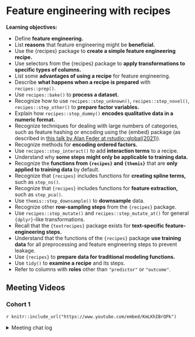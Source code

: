 # Feature engineering with recipes

**Learning objectives:**

- Define **feature engineering.**
- List **reasons** that feature engineering might be **beneficial.**
- Use the {recipes} package to **create a simple feature engineering recipe.**
- Use selectors from the {recipes} package to **apply transformations to specific types of columns.**
- List some **advantages of using a recipe** for feature engineering.
- Describe **what happens when a recipe is prepared** with `recipes::prep()`.
- Use `recipes::bake()` to **process a dataset.**
- Recognize how to use `recipes::step_unknown()`, `recipes::step_novel()`, `recipes::step_other()` to **prepare factor variables.**
- Explain how `recipes::step_dummy()` **encodes qualitative data in a numeric format.**
- Recognize techniques for dealing with large numbers of categories, such as feature hashing or encoding using the {embed} package (as described in [this talk by Alan Feder at rstudio::global(2021)](https://rstudio.com/resources/rstudioglobal-2021/categorical-embeddings-new-ways-to-simplify-complex-data/)).
- Recognize methods for **encoding ordered factors.**
- Use `recipes::step_interact()` to add **interaction terms** to a recipe.
- Understand why **some steps might only be applicable to training data.**
- Recognize the **functions from `{recipes}` and `{themis}`** that are **only applied to training data** by default.
- Recognize that `{recipes}` includes functions for **creating spline terms,** such as `step_ns()`.
- Recognize that `{recipes}` includes functions for **feature extraction,** such as `step_pca()`.
- Use `themis::step_downsample()` to **downsample** data.
- Recognize other **row-sampling steps** from the `{recipes}` package.
- Use `recipes::step_mutate()` and `recipes::step_mutate_at()` for general `{dplyr}`-like transformations.
- Recall that the `{textrecipes}` package exists for **text-specific feature-engineering steps.**
- Understand that the functions of the `{recipes}` package **use training data** for all preprocessing and feature engineering steps to prevent leakage.
- Use `{recipes}` to **prepare data for traditional modeling functions.**
- Use `tidy()` to **examine a recipe** and its steps.
- Refer to columns with **roles** other than `"predictor"` or `"outcome"`.

## Meeting Videos

### Cohort 1

`r knitr::include_url("https://www.youtube.com/embed/KmLKhIBrQPk")`

<details>
  <summary> Meeting chat log </summary>
  
  ```
00:06:28	Tyler Grant Smith:	getting kind of scruffy jon
00:07:22	Jim Gruman:	{purr}
00:07:37	Jim Gruman:	{purrr}
00:18:31	Tony ElHabr:	is this thing on?
00:18:39	Jonathan Trattner:	The chat?
00:18:43	Jon Harmon (jonthegeek):	I know, it's so quiet over here!
00:19:05	Tony ElHabr:	quiet chat is making me nervous
00:19:27	Jonathan Trattner:	I’ll make some noise
00:19:38	Jonathan Trattner:	🔈
00:20:06	Tyler Grant Smith:	it would be good (in the bookdown) to have a comparison of stratified vs non-stratified sampling for this example.  with a comparison of the distributions
00:20:07	Tony ElHabr:	ugh I read chapter 7
00:21:38	Asmae Toumi:	Wait what does all_nominal do, missed it
00:21:51	Jon Harmon (jonthegeek):	Selects all columns that... what she's saying :D
00:21:54	Asmae Toumi:	Oh ok nvmd
00:22:30	yonis:	We basically we to make to create a design matrix for the regression
00:22:40	Joe Sydlowski:	For clarity to Jon's answer it won't include numeric vars, right?
00:22:52	Tony ElHabr:	right
00:23:06	Jon Harmon (jonthegeek):	all_numeric() is its counterpart
00:23:59	Conor Tompkins:	step_dummy() drops the reference level, I think
00:24:46	yonis:	That is tricky. the reference level isn’t lined up with how base r is defined so you need to be careful with that
00:25:47	yonis:	I ran a logistic regression and got into all kinds of trouble with how recipe was defining the ref level
00:27:11	arjun paudel:	does it not set the reference level based on order of factor levels? that was my understanding
00:27:29	arjun paudel:	if you want a specific level as you reference, you reorder your factor
00:27:49	Conor Tompkins:	That is my understanding as well Arjun
00:29:17	Conor Tompkins:	I use step_relevel to set the reference level
00:30:15	yonis:	https://recipes.tidymodels.org/reference/step_relevel.html
00:30:20	Tyler Grant Smith:	why are the counts almost monotonic, but not monotonic?
00:31:42	Conor Tompkins:	This is a great table to show this
00:35:44	Scott Nestler:	I don't follow the mention of one-hot encoding in the book. Why would you use that instead of binary encoding like was just shown here.
00:36:37	Asmae Toumi:	I say Tilda, is that right?
00:38:01	Tony ElHabr:	one-hot: like removing the intercept term in your regression with a univariate categorical variable. so you get coefficients for each term
00:38:16	Conor Tompkins:	The winner of the big data bowl determines the pronunciation, I think
00:38:27	Asmae Toumi:	Lmaooooooo
00:38:32	Tan Ho:	asmae v tony, fightttt
00:38:53	Joe Sydlowski:	The benefit of one hot encoding is that you don't need to know (or explain) what the reference variable is when interpreting the coefficients. Not ever model can use one hot encoding though
00:39:04	Scott Nestler:	@ Tony: But wouldn't that create the linear dependency problem as is discussed in the text?
00:39:35	Scott Nestler:	Thanks, Joe.  Got it.  That makes sense.
00:40:26	Tony ElHabr:	i think you're right about that Scott. or maybe my analogy was just bad
00:41:06	Conor Tompkins:	Are there best practices for determining the appropriate reference level? I typically use the most common level
00:42:39	Scott Nestler:	ICA is my favorite type of feature extraction to use.  Makes use of higher-level moments than PCA, resulting in components that are truly statistically independent, not just uncorrelated.
00:43:04	arjun paudel:	@Conor, what level you want as reference is entirely based on context of the problem, I don't think one standard way of determining the reference level would make sense
00:43:37	Asmae Toumi:	conor I pick mine in a way that makes interpretation easier for ppl who digest the findings
00:44:05	Scott Nestler:	Agree with Arjun and Asmae; it depends on the variable and ease of interpretation.
00:44:16	Tony ElHabr:	any kind of thought put into reference level is probably better than alphabetical imo
00:44:55	Tony ElHabr:	Scott, do you have a good reference on ICA?
00:45:57	Jordan Krogmann:	Has anyone had to create the "bake" function in sql?  Let me tell you it's less than fun for new records hitting your model...
00:46:12	Scott Nestler:	Book by Hyvarinen, Karhunen, Oja is one standard.  Book by Stone is more approachable.  I have a presentation on it that I developed too.  Happy to share.
00:46:25	Daniel Chen:	how is the recipie object implemented? is it a dataframe with an attribute table that defines whether or not a variable is a predictor or response?
00:47:22	Jon Harmon (jonthegeek):	There's a tibble in there, but it has a lot going on. I... can't remember details, it's been a bit since I dug into it.
00:48:47	Daniel Chen:	s3 objects are just lists with an attr defined, right?
00:50:16	Jon Harmon (jonthegeek):	They're not necessarily lists.
00:50:33	Tony ElHabr:	attributes are the magic to S3
00:50:48	Tony ElHabr:	but right, not necessarily lists
00:50:49	Tan Ho:	deep, dark magic
00:50:52	Jon Harmon (jonthegeek):	If I remember right, recipes are lots o' attributes.
00:50:56	Tyler Grant Smith:	sounds like someone wants to write dbrecipes
00:51:04	Tony ElHabr:	sounds like ETL
00:51:15	Asmae Toumi:	dbrecipes omg
00:51:46	Conor Tompkins:	Luv 2 engineer data
00:51:53	Tan Ho:	"do all the work for you" eh
00:52:35	arjun paudel:	hahaa
00:52:56	arjun paudel:	i meant you don't have to prep or bake it yourself
00:53:13	Jordan Krogmann:	lol, I guess I was looking for a reason to lose sleep @tyler
00:53:28	Tony ElHabr:	step_drop_table in dbrecipes could be disastrous
00:54:46	Conor Tompkins:	step_rm_rf
00:54:49	Tony ElHabr:	tidymodels before workflows was an experience
00:55:14	Tan Ho:	it's superseded by bake NULL
00:55:49	Tony ElHabr:	every time i typed juice() i felt disgusting
00:56:00	Asmae Toumi:	lmfao
00:56:29	Conor Tompkins:	Workflow feels like the %>% for tidymodels
00:58:17	Asmae Toumi:	hahahahahahah
00:58:36	Tyler Grant Smith:	no congrats for tan
00:58:39	Tony ElHabr:	thanks y'all
00:59:03	Jordan Krogmann:	Thanks pavitra!
00:59:06	Jordan Krogmann:	great job
00:59:10	Daniel Chen:	my prelims are next week xDDD
00:59:14	Asmae Toumi:	I made parsnip puree this weekend it was sooooooooooo good, so much better than mashed potatoes
00:59:24	Tony ElHabr:	tony, tan, tyler, t-rex
00:59:26	Tony ElHabr:	all the same
00:59:47	Asmae Toumi:	Jordan should go since he’s gonna be busy soon writing dbrecipes
01:00:48	Asmae Toumi:	YESSSSSSSSSSSSSSSSS
01:00:54	Asmae Toumi:	My impact!!!!!
01:01:15	Jordan Krogmann:	lol thanks a lot Asmae!
01:01:45	Tony ElHabr:	thanks so much Pavitra!
01:01:50	Tony ElHabr:	great presentation
01:01:54	Jonathan Trattner:	Great job Pavitra!
01:02:00	Conor Tompkins:	Thanks Pavitra!
01:02:00	Andrew G. Farina:	Thank you Pavitra, that was a busy chapter!
01:02:09	Jonathan Trattner:	I’ll deff be asking about prep and bake again (:
01:03:11	Scott Nestler:	I'm surprised that "mise en place" didn't make an appearance in this chapter.
01:03:12	Jonathan Trattner:	I’ll play with it a little bit but thanks!
01:04:48	Daniel Chen:	it'll be less weird when we get to workflow
01:05:09	Jonathan Trattner:	Thank you!
01:06:40	Jordan Krogmann:	Thanks gonna drop guys, it's been great!
```
</details>
